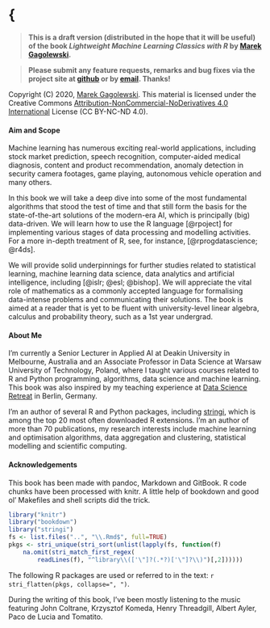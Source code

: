# \{

<!-- (C) 2020 Marek Gagolewski, https://www.gagolewski.com -->


> **This is a draft version (distributed in the hope that it will be useful)
of the book *Lightweight Machine Learning Classics with R*
by [Marek Gagolewski](https://www.gagolewski.com).**

> **Please submit any feature requests, remarks and bug fixes
via the project site at [github](https://github.com/gagolews/lmlcr/issues)
or by [email](https://www.gagolewski.com). Thanks!**


Copyright (C) 2020, [Marek Gagolewski](https://www.gagolewski.com).
This material is licensed under the Creative Commons
[Attribution-NonCommercial-NoDerivatives 4.0 International](https://creativecommons.org/licenses/by-nc-nd/4.0/)
License (CC BY-NC-ND 4.0).




<!-- ![](figures/cover) -->


#### Aim and Scope  {.unnumbered}


Machine learning has numerous exciting real-world applications,
including stock market prediction, speech recognition,
computer-aided medical diagnosis, content and product recommendation,
anomaly detection in security camera footages, game playing,
autonomous vehicle operation and many others.

In this book we will take a deep dive into some of the most fundamental
algorithms that stood the test of time and that still form
the basis for the state-of-the-art solutions of the modern-era AI,
which is principally (big) data-driven.
We will learn how to use the R language [@rpoject]
for implementing various stages
of data processing and modelling activities.
For a more in-depth treatment of R, see,
for instance, [@rprogdatascience; @r4ds].

We will provide solid underpinnings for further studies
related to statistical learning, machine learning
data science, data analytics and artificial intelligence,
including [@islr; @esl; @bishop].
We will appreciate the vital role of mathematics as a commonly accepted
language for formalising data-intense problems and communicating their solutions.
The book is aimed at a reader that is yet to be fluent with
university-level linear algebra, calculus and probability theory,
such as a 1st year undergrad.







#### About Me  {.unnumbered}


I'm currently a Senior Lecturer in Applied AI at Deakin University
in Melbourne, Australia
and an Associate Professor in Data Science at Warsaw University of Technology,
Poland, where I taught various courses related to
R and Python programming, algorithms,
data science and machine learning.
This book was also inspired by my teaching experience at
[Data Science Retreat](https://datascienceretreat.com) in Berlin, Germany.

I'm an author of several R and Python packages, including
[stringi](http://www.gagolewski.com/software/stringi/),
which is among the top 20 most often downloaded R extensions.
I'm an author of more than 70 publications, my research interests include
machine learning and optimisation algorithms, data aggregation and clustering,
statistical modelling and scientific computing.



#### Acknowledgements  {.unnumbered}

This book has been made with pandoc, Markdown and GitBook.
R code chunks have been processed with knitr.
A little help of bookdown and good ol' Makefiles and shell scripts
did the trick.


```r
library("knitr")
library("bookdown")
library("stringi")
fs <- list.files("..", "\\.Rmd$", full=TRUE)
pkgs <- stri_unique(stri_sort(unlist(lapply(fs, function(f)
    na.omit(stri_match_first_regex(
        readLines(f), "^library\\(['\"]?(.*?)['\"]?\\)")[,2])))))
```

The following R packages are used or referred to in the text:
`r stri_flatten(pkgs, collapse=", ")`.

During the writing of this book, I've been mostly listening to the music
featuring John Coltrane, Krzysztof Komeda,
Henry Threadgill, Albert Ayler, Paco de Lucia and Tomatito.
